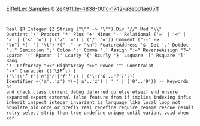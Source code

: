 [[Property:title|EiffelLex Samples]]
[[Property:weight|0]]
[[Property:uuid|2e4911de-4838-00fc-1742-a8ebd1ae05ff]]
<code>


Real $R
Integer $Z
String ("\"" -> "\"")
Div "//"
Mod "\\"
Quotient '/'
Product '*'
Plus '+'
Minus '-'
Relational ('=' | '<' | '>' | ('<' '=') |  ('>' '=') | ('/' '='))
Comment ("--" -> "\n") *(' '| '\t') *("--" -> "\n")
FeatureAddress '$'
Dot '.'
Dotdot ".."
Semicolon ';'
Colon ':'
Comma ','
Assign ":="
ReverseAssign "?="
Lparan '('
Rparan ')'
Lcurly '{'
Rcurly '}'
Lsquare '['
Rsquare ']'
Bang '!'
LeftArray "<<"
RightArray ">>"
Power '^'
Constraint "->"
Character (('\''$P'\'') | ('\'''\\'['t'|'n'|'r'|'f']'\'') | ('\''+('0'..'7')'\''))
Identifier ~('a'..'z') *(~('a'..'z') | '_' | ('0'..'9'))
-- Keywords
as
and
check
class
current
debug
deferred
do
else
elseif
end
ensure
expanded
export
external
false
feature
from
if
implies
indexing
infix
inherit
inspect
integer
invariant
is
language
like
local
loop
not
obsolete
old
once
or
prefix
real
redefine
require
rename
rescue
result
retry
select
strip
then
true
undefine
unique
until
variant
void
when
xor

		</code>




